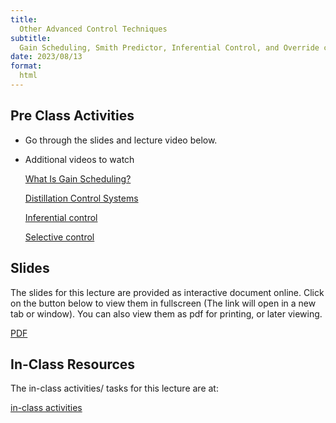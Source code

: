 ```yaml
---
title: 
  Other Advanced Control Techniques 
subtitle:
  Gain Scheduling, Smith Predictor, Inferential Control, and Override control
date: 2023/08/13
format:
  html
---
```


## Pre Class Activities

- Go through the slides and lecture video below. 

- Additional videos to watch

  [What Is Gain Scheduling?](https://youtu.be/YiUjAV1bhKs)

  [Distillation Control Systems](https://youtu.be/h-vbButULsE)
  
  [Inferential control](https://youtu.be/88G1ZJh5P7o)

  [Selective control](https://youtu.be/i_ijEBv0zRA)
  

## Slides

The slides for this lecture are provided as interactive document online. Click
on the button below to view them in fullscreen (The link will open in a new tab
or window). You can also view them as pdf for printing, or later viewing.  

:::{.grid}

<!--
::: {.g-col-1}
[Slides](../../slides/04-pid_enhancements/index.qmd){target="_blank" .btn .btn-success .btn-lg role="button"}

:::
-->

::: {.g-col-1}
[PDF](../../slides/04-pid_enhancements/04-pid_enhancements.pdf){target="_blank" .btn .btn-info .btn-lg role="button"}

:::
:::

<!--

The slides are also placed below for your reference. Use your keypad's
{{< fa arrow-left >}} and {{< fa arrow-right >}} to navigate the slides.

::: {.container style="position: relative;overflow: hidden;width:
100%;min-height:600px;"}
<iframe src="../../slides/04-pid_enhancements/"
style="position=absolute;top: 0;left: 0;bottom: 0;right: 0;width:
100%;min-height:600px;"></iframe>
:::


## Videos

::: {.panel-tabset}
## Introduction to Cascade Control
{{< video https://www.youtube.com/embed/EPaQWBWp064 >}}

## Cascade control
{{< video https://www.youtube.com/embed/ykGU-673Olw >}}


## Cascaded loops
{{< video https://www.youtube.com/embed/tbgV6caAVcs >}}
:::


## Lecture notes

Detailed lcture notes are available for this lecture. 
You can browse them by
clicking on the link below. 
You can also download them in various formats from
the link. 

:::{.grid}
::: {.g-col-3}
[Lecture Notes](../../notes/01-recap/index.qmd){.btn .btn-success .btn-lg role="button"}

:::
:::

-->

## In-Class Resources

The in-class activities/ tasks for this lecture are at:

:::{.grid}
::: {.g-col-5}

[in-class activities](../../notes/04-pid_enhancements/in-class-activities.qmd){.btn .btn-success .btn-lg role="button"}

:::
:::



